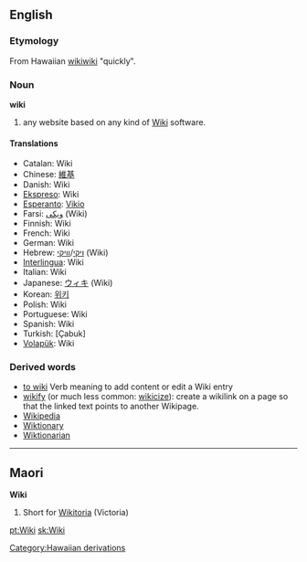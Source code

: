 ==English==
{{wikipedia}}
===Etymology===
From Hawaiian [[wikiwiki]] "quickly".

===Noun===
'''wiki'''
# any website based on any kind of [[w:Wiki|Wiki]] software.

==== Translations ====
*Catalan: Wiki
*Chinese: [[維基]]
*Danish: Wiki
*[[Ekspreso]]: Wiki
*[[Esperanto]]: [[Vikio]]
*Farsi: [[ویكی]] (Wiki)
*Finnish: Wiki
*French: Wiki
*German: Wiki
*Hebrew: [[ויקי]]/[[וויקי]] (Wiki)
*[[Interlingua]]: Wiki
*Italian: Wiki
*Japanese: [[ウィキ]] (Wiki)
*Korean: [[위키]]
*Polish: Wiki
*Portuguese: Wiki
*Spanish: Wiki
*Turkish: [Çabuk]
*[[Volapük]]: Wiki

===Derived words===
* [[to wiki]] Verb meaning to add content or edit a Wiki entry
* [[wikify]] (or much less common: [[wikicize]]): create a wikilink on a page so that the linked text points to another Wikipage.
* [[Wikipedia]]
* [[Wiktionary]]
* [[Wiktionarian]]

----

==Maori==
'''Wiki'''

# Short for [[Wikitoria]] (Victoria)

[[pt:Wiki]]
[[sk:Wiki]]
[[Category:Hawaiian derivations]]
